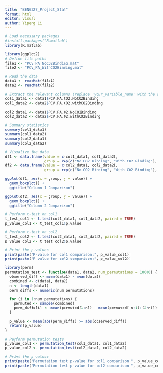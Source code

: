 ---
title: "BENG227_Project_Stat"
format: html
editor: visual
author: Yipeng Li
---

```{r}
# Load necessary packages
#install.packages("R.matlab")
library(R.matlab)
```

```{r}
library(ggplot2)
# Define file paths
file1 <- "PCV_PA_NoCO2Binding.mat"
file2 <- "PCV_PA_WithCO2Binding.mat"

# Read the data
data1 <- readMat(file1)
data2 <- readMat(file2)

# Extract the relevant columns (replace 'your_variable_name' with the actual variable names)
col1_data1 <- data1$PCV.PA.CO2.NoCO2Binding
col1_data2 <- data2$PCV.PA.CO2.withCO2Binding

col2_data1 <- data1$PCV.PA.O2.NoCO2Binding
col2_data2 <- data2$PCV.PA.O2.withCO2Binding

# Summary statistics
summary(col1_data1)
summary(col1_data2)
summary(col2_data1)
summary(col2_data2)

# Visualize the data
df1 <- data.frame(value = c(col1_data1, col1_data2), 
                  group = rep(c("No CO2 Binding", "With CO2 Binding"), each = length(col1_data1)))
df2 <- data.frame(value = c(col2_data1, col2_data2), 
                  group = rep(c("No CO2 Binding", "With CO2 Binding"), each = length(col2_data1)))

ggplot(df1, aes(x = group, y = value)) + 
  geom_boxplot() + 
  ggtitle("Column 1 Comparison")

ggplot(df2, aes(x = group, y = value)) + 
  geom_boxplot() + 
  ggtitle("Column 2 Comparison")

# Perform t-test on col1
t_test_col1 <- t.test(col1_data1, col1_data2, paired = TRUE)
p_value_col1 <- t_test_col1$p.value

# Perform t-test on col2
t_test_col2 <- t.test(col2_data1, col2_data2, paired = TRUE)
p_value_col2 <- t_test_col2$p.value

# Print the p-values
print(paste("P-value for col1 comparison:", p_value_col1))
print(paste("P-value for col2 comparison:", p_value_col2))
```

```{r}
library(perm)
permutation_test <- function(data1, data2, num_permutations = 10000) {
  observed_diff <- mean(data1) - mean(data2)
  combined <- c(data1, data2)
  n <- length(data1)
  perm_diffs <- numeric(num_permutations)

  for (i in 1:num_permutations) {
    permuted <- sample(combined)
    perm_diffs[i] <- mean(permuted[1:n]) - mean(permuted[(n+1):(2*n)])
  }

  p_value <- mean(abs(perm_diffs) >= abs(observed_diff))
  return(p_value)
}

# Perform permutation tests
p_value_col1 <- permutation_test(col1_data1, col1_data2)
p_value_col2 <- permutation_test(col2_data1, col2_data2)

# Print the p-values
print(paste("Permutation test p-value for col1 comparison:", p_value_col1))
print(paste("Permutation test p-value for col2 comparison:", p_value_col2))

```
